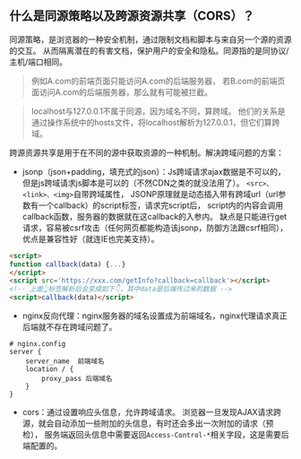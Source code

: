 ## 什么是同源策略以及跨源资源共享（CORS）？
同源策略，是浏览器的一种安全机制，通过限制文档和脚本与来自另一个源的资源的交互。
从而隔离潜在的有害文档，保护用户的安全和隐私。同源指的是同协议/主机/端口相同。
> 例如A.com的前端页面只能访问A.com的后端服务器，
若B.com的前端页面访问A.com的后端服务器，那么就有可能被拦截。

> localhost与127.0.0.1不属于同源，因为域名不同，算跨域。
> 他们的关系是通过操作系统中的hosts文件，将localhost解析为127.0.0.1，但它们算跨域。

跨源资源共享是用于在不同的源中获取资源的一种机制。解决跨域问题的方案：
* jsonp（json+padding，填充式的json）：Js跨域请求ajax数据是不可以的，但是js跨域请求js脚本是可以的（不然CDN之类的就没法用了）。
`<src>、<link>、<img>`自带跨域属性，
JSONP原理就是动态插入带有跨域url（url参数有一个callback）的script标签，请求完script后，
script内的内容会调用callback函数，服务器的数据就在这callback的入参内。
缺点是只能进行get请求，容易被csrf攻击（任何网页都能构造该jsonp，防御方法跟csrf相同），优点是兼容性好（就连IE也完美支持）。
```html
<script>
function callback(data) {...}
</script>
<script src='https://xxx.com/getInfo?callback=callback'></script>
<!-- 上面👆标签解析后会变成如下👇，其中data是后端传过来的数据 -->
<script>callback(data)</script>
```
* nginx反向代理：nginx服务器的域名设置成为前端域名，nginx代理请求真正后端就不存在跨域问题了。
```nginx 
# nginx.config
server {
    server_name  前端域名
    location / {
        proxy_pass 后端域名
    }
}
```
* cors：通过设置响应头信息，允许跨域请求。
浏览器一旦发现AJAX请求跨源，就会自动添加一些附加的头信息，有时还会多出一次附加的请求（预检），
服务端返回头信息中需要返回`Access-Control-*`相关字段，这是需要后端配置的。
